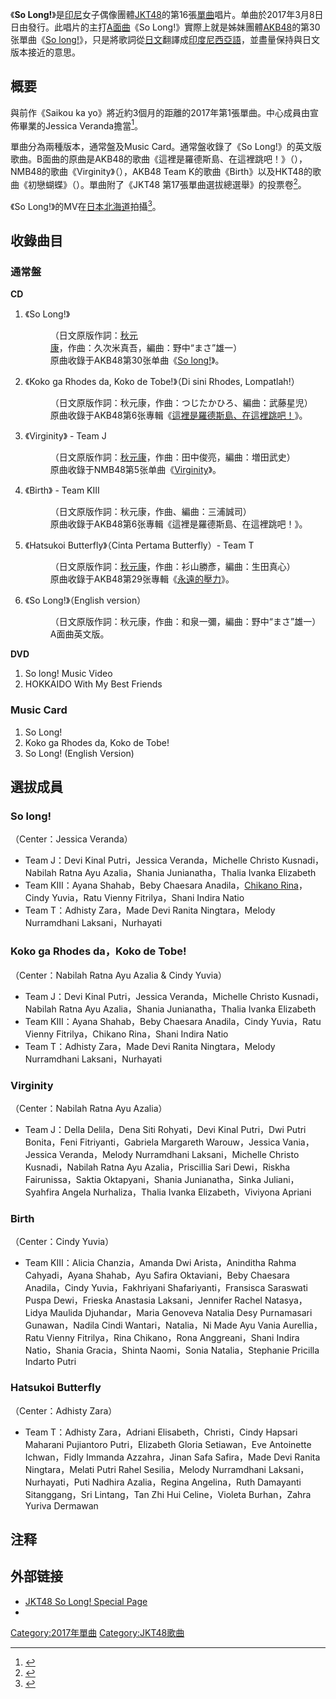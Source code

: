 {{otheruse
|subject=JKT48的單曲唱片
|other=其日本姊妹团体AKB48的同名单曲唱片
|So long!
}}
{{noteTA
|1=zh-tw:印尼;zh-cn:印度尼西亚;zh-hk:印尼;
|2=zh-tw:團體;zh-cn:组合;zh-hk:組合;
}}
{{Infobox Single
| Name           = So Long!
| Artist         = [[JKT48|JKT48]]
| Cover          = 
| Caption        = 
| Album          = 
| B-side         = Koko ga Rhodes da, Koko de Tobe!<br/>Virginity<br/>Birth<br/>Hatsukoi Butterfly<br/>So Long!（English version）（通常盤）
| Released       = 2017年3月8日
| Format         = [[单曲|单曲]]
| Recorded       = 
| Genre          = 
| Length         = 
| Label          = {{link-id|Hits Records|Hits Records}}
| Writer         = [[秋元康|秋元康]]（日文原作詞）<br/>久次米真吾（作曲）
| Producer       = 秋元康
| Certification  = 
| Chart position = 
| Last single    = [[最棒了唷_(JKT48單曲)|Saikou ka yo]]<br />（2016年）
| This single    = '''So Long!'''<br />（2017年）
| Next single    = [[夢見你的微笑|Suzukake Nanchara]]<br />（2017年）
}}
《'''So Long!'''》是[[印尼|印尼]]女子偶像團體[[JKT48|JKT48]]的第16張[[單曲|單曲]]唱片。单曲於2017年3月8日日由{{link-id|Hits Records|Hits Records}}發行。此唱片的主打[[A面曲|A面曲]]《So Long!》實際上就是姊妹團體[[AKB48|AKB48]]的第30张單曲《[[So_long!|So long!]]》，只是將歌詞從[[日文|日文]]翻譯成[[印度尼西亞語|印度尼西亞語]]，並盡量保持與日文版本接近的意思。

== 概要 ==
與前作《Saikou ka yo》將近約3個月的距離的2017年第1張單曲。中心成員由宣佈畢業的Jessica Veranda擔當<ref>{{cite news|url=http://entertainment.kompas.com/read/2017/03/05/083034610/.so.long.lagu.perpisahan.veranda.jkt48.|title="So Long", Lagu Perpisahan Veranda "JKT48"|language=id|publisher=KOMPAS|date=2017-03-19|accessdate=2017-03-19|archive-date=2017-03-09|archive-url=https://web.archive.org/web/20170309065154/http://entertainment.kompas.com/read/2017/03/05/083034610/.so.long.lagu.perpisahan.veranda.jkt48.|dead-url=no}}</ref>。

單曲分為兩種版本，通常盤及Music Card。通常盤收錄了《So Long!》的英文版歌曲。B面曲的原曲是AKB48的歌曲《這裡是羅德斯島、在這裡跳吧！》（{{lang|ja|ここがロドスだ、ここで跳べ!}}），NMB48的歌曲《Virginity》（{{lang|ja|ヴァージニティー}}），AKB48 Team K的歌曲《Birth》以及HKT48的歌曲《初戀蝴蝶》（{{lang|ja|初恋バタフライ}}）。單曲附了《JKT48 第17張單曲選拔總選舉》的投票卷<ref>{{cite news|url=https://hot.detik.com/music/d-3442763/single-ke-16-jkt48-so-long|title=Single ke-16 JKT48, So Long!|language=id|publisher=detikHOT|date=2017-03-09|accessdate=2017-03-19|archive-date=2017-03-20|archive-url=https://web.archive.org/web/20170320054100/https://hot.detik.com/music/d-3442763/single-ke-16-jkt48-so-long|dead-url=no}}</ref>。

《So Long!》的MV在[[日本|日本]][[北海道|北海道]]拍攝<ref>{{cite news|url=http://musik.kapanlagi.com/berita/pedih-jauh-jauh-ke-hokkaido-zara-jkt48-nggak-masuk-video-klip-33dd41.html|title=Pedih! Jauh-Jauh Ke Hokkaido, Zara JKT48 Nggak Masuk Video Klip!|language=id|publisher=KapanLagi|date=2017-03-14|accessdate=2017-03-19|archive-date=2017-03-20|archive-url=https://web.archive.org/web/20170320053250/http://musik.kapanlagi.com/berita/pedih-jauh-jauh-ke-hokkaido-zara-jkt48-nggak-masuk-video-klip-33dd41.html|dead-url=no}}</ref>。

== 收錄曲目 ==
=== 通常盤 ===
'''CD'''
# 《So Long!》
#:（日文原版作詞：[[秋元康|秋元康]]，作曲：久次米真吾，編曲：野中“まさ”雄一）
#:原曲收錄于AKB48第30张单曲《[[So_long!|So long!]]》。
# 《Koko ga Rhodes da, Koko de Tobe!》（Di sini Rhodes, Lompatlah!）
#:（日文原版作詞：秋元康，作曲：つじたかひろ、編曲：武藤星児）
#:原曲收錄于AKB48第6张專輯《[[這裡是羅德斯島、在這裡跳吧！|這裡是羅德斯島、在這裡跳吧！]]》。
# 《Virginity》 - Team J
#:（日文原版作詞：[[秋元康|秋元康]]，作曲：田中俊亮，編曲：増田武史）
#:原曲收錄于NMB48第5张单曲《[[Virginity|Virginity]]》。
# 《Birth》 - Team KIII
#:（日文原版作詞：秋元康，作曲、編曲：三浦誠司）
#:原曲收錄于AKB48第6张專輯《這裡是羅德斯島、在這裡跳吧！》。
# 《Hatsukoi Butterfly》（Cinta Pertama Butterfly）- Team T
#:（日文原版作詞：[[秋元康|秋元康]]，作曲：衫山勝彥，編曲：生田真心）
#:原曲收錄于AKB48第29张專輯《[[永遠的壓力|永遠的壓力]]》。
# 《So Long!》（English version）
#:（日文原版作詞：秋元康，作曲：和泉一彌，編曲：野中“まさ”雄一）
#:A面曲英文版。

'''DVD'''
# So long! Music Video
# HOKKAIDO With My Best Friends

=== Music Card ===
# So Long!
# Koko ga Rhodes da, Koko de Tobe!
# So Long! (English Version)

== 選拔成員 ==
=== So long! ===
（Center：Jessica Veranda）
* Team J：Devi Kinal Putri，Jessica Veranda，Michelle Christo Kusnadi，Nabilah Ratna Ayu Azalia，Shania Junianatha，Thalia Ivanka Elizabeth
* Team KIII：Ayana Shahab，Beby Chaesara Anadila，[[近野莉菜|Chikano Rina]]，Cindy Yuvia，Ratu Vienny Fitrilya，Shani Indira Natio
* Team T：Adhisty Zara，Made Devi Ranita Ningtara，Melody Nurramdhani Laksani，Nurhayati

=== Koko ga Rhodes da，Koko de Tobe! ===
（Center：Nabilah Ratna Ayu Azalia & Cindy Yuvia）
* Team J：Devi Kinal Putri，Jessica Veranda，Michelle Christo Kusnadi，Nabilah Ratna Ayu Azalia，Shania Junianatha，Thalia Ivanka Elizabeth
* Team KIII：Ayana Shahab，Beby Chaesara Anadila，Cindy Yuvia，Ratu Vienny Fitrilya，Chikano Rina，Shani Indira Natio
* Team T：Adhisty Zara，Made Devi Ranita Ningtara，Melody Nurramdhani Laksani，Nurhayati

=== Virginity ===
（Center：Nabilah Ratna Ayu Azalia）
* Team J：Della Delila，Dena Siti Rohyati，Devi Kinal Putri，Dwi Putri Bonita，Feni Fitriyanti，Gabriela Margareth Warouw，Jessica Vania，Jessica Veranda，Melody Nurramdhani Laksani，Michelle Christo Kusnadi，Nabilah Ratna Ayu Azalia，Priscillia Sari Dewi，Riskha Fairunissa，Saktia Oktapyani，Shania Junianatha，Sinka Juliani，Syahfira Angela Nurhaliza，Thalia Ivanka Elizabeth，Viviyona Apriani

=== Birth ===
（Center：Cindy Yuvia）
* Team KIII：Alicia Chanzia，Amanda Dwi Arista，Aninditha Rahma Cahyadi，Ayana Shahab，Ayu Safira Oktaviani，Beby Chaesara Anadila，Cindy Yuvia，Fakhriyani Shafariyanti，Fransisca Saraswati Puspa Dewi，Frieska Anastasia Laksani，Jennifer Rachel Natasya，Lidya Maulida Djuhandar，Maria Genoveva Natalia Desy Purnamasari Gunawan，Nadila Cindi Wantari，Natalia，Ni Made Ayu Vania Aurellia，Ratu Vienny Fitrilya，Rina Chikano，Rona Anggreani，Shani Indira Natio，Shania Gracia，Shinta Naomi，Sonia Natalia，Stephanie Pricilla Indarto Putri

=== Hatsukoi Butterfly ===
（Center：Adhisty Zara）
* Team T：Adhisty Zara，Adriani Elisabeth，Christi，Cindy Hapsari Maharani Pujiantoro Putri，Elizabeth Gloria Setiawan，Eve Antoinette Ichwan，Fidly Immanda Azzahra，Jinan Safa Safira，Made Devi Ranita Ningtara，Melati Putri Rahel Sesilia，Melody Nurramdhani Laksani，Nurhayati，Puti Nadhira Azalia，Regina Angelina，Ruth Damayanti Sitanggang，Sri Lintang，Tan Zhi Hui Celine，Violeta Burhan，Zahra Yuriva Dermawan

== 注释 ==
{{Reflist}}

== 外部链接 ==
* [https://jkt48.com/solong?lang=jp JKT48 So Long! Special Page]{{Wayback|url=https://jkt48.com/solong?lang=jp |date=20170320053516 }}{{ja}}
* {{youtube|dZhr5mpaxPc|完整版MV}}

{{JKT48}}

[[Category:2017年單曲|Category:2017年單曲]]
[[Category:JKT48歌曲|Category:JKT48歌曲]]